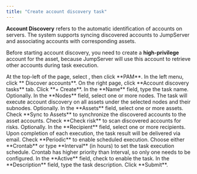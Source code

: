 ```yaml
---
title: "Create account discovery task"
---
```


**Account Discovery** refers to the automatic identification of accounts on servers. The system supports syncing discovered accounts to JumpServer and associating accounts with corresponding assets. 

Before starting account discovery, you need to create a **high-privilege** account for the asset, because JumpServer will use this account to retrieve other accounts during task execution.

<Steps>

<Step>
At the top-left of the page, select <Icon icon="bars" />, then click <Icon icon="shield-alt" /> **PAM**.
</Step>

<Step>
In the left menu, click **<Icon icon="search" /> Discover accounts**.
</Step>

<Step>
On the right page, click **Account discovery tasks** tab.
</Step>

<Step>
Click **+ Create**.
</Step>

<Step>
In the **Name** field, type the task name.
</Step>

<Step>
Optionally. In the **Nodes** field, select one or more nodes. The task will execute account discovery on all assets under the selected nodes and their subnodes.
</Step>

<Step>
Optionally. In the **Assets** field, select one or more assets.
</Step>

<Step>
Check **Sync to Assets** to synchronize the discovered accounts to the asset accounts.
</Step>

<Step>
Check **Check risk** to scan discovered accounts for risks.
</Step>

<Step>
Optionally. In the **Recipient** field, select one or more recipients. Upon completion of each execution, the task result will be delivered via email.
</Step>

<Step>
Check **Periodic** to enable scheduled execution.
</Step>

<Step>
Choose either **Crontab** or type **Interval** (in hours) to set the task execution schedule. Crontab has higher priority than Interval, so only one needs to be configured.
</Step>

<Step>
In the **Active** field, check to enable the task.
</Step>

<Step>
In the **Description** field, type the task description.
</Step>

<Step>
Click **Submit**.
</Step>

</Steps>